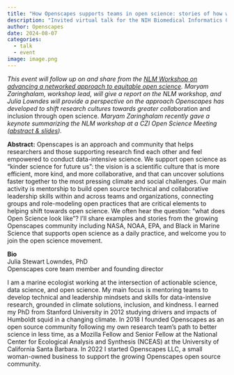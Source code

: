 ```yaml
---
title: "How Openscapes supports teams in open science: stories of how we work"
description: "Invited virtual talk for the NIH Biomedical Informatics Coordinating Committee (BMIC)" 
author: Openscapes
date: 2024-08-07
categories:
  - talk
  - event
image: image.png 
---
```


*This event will follow up on and share from the* [*NLM Workshop on advancing a networked approach to equitable open science*](https://openscapes.org/events/2024-06-04-nlm-equitable-open-science)*. Maryam Zaringhalam, workshop lead, will give a report on the NLM workshop, and Julia Lowndes will provide a perspective on the approach Openscapes has developed to shift research cultures towards greater colla*boration and inclusion through open science. *Maryam Zaringhalam recently gave a keynote summarizing the NLM workshop at a CZI Open Science Meeting ([abstract & slides](https://zenodo.org/records/12523362)).*

**Abstract:** Openscapes is an approach and community that helps researchers and those supporting research find each other and feel empowered to conduct data-intensive science. We support open science as “kinder science for future us”: the vision is a scientific culture that is more efficient, more kind, and more collaborative, and that can uncover solutions faster together to the most pressing climate and social challenges. Our main activity is mentorship to build open source technical and collaborative leadership skills within and across teams and organizations, connecting groups and role-modeling open practices that are critical elements to helping shift towards open science. We often hear the question: “what does Open Science look like”? I’ll share examples and stories from the growing Openscapes community including NASA, NOAA, EPA, and Black in Marine Science that supports open science as a daily practice, and welcome you to join the open science movement.

**Bio**\
Julia Stewart Lowndes, PhD\
Openscapes core team member and founding director

I am a marine ecologist working at the intersection of actionable science, data science, and open science. My main focus is mentoring teams to develop technical and leadership mindsets and skills for data-intensive research, grounded in climate solutions, inclusion, and kindness. I earned my PhD from Stanford University in 2012 studying drivers and impacts of Humboldt squid in a changing climate. In 2018 I founded Openscapes as an open source community following my own research team’s path to better science in less time, as a Mozilla Fellow and Senior Fellow at the National Center for Ecological Analysis and Synthesis (NCEAS) at the University of California Santa Barbara. In 2022 I started Openscapes LLC, a small woman-owned business to support the growing Openscapes open source community. 

